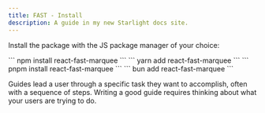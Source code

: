 ```yaml
---
title: FAST - Install
description: A guide in my new Starlight docs site.
---
```


<ViewTransitions />

Install the package with the JS package manager of your choice:

<Tabs>
	<TabItem label="npm">
		```
		npm install react-fast-marquee
		```
	</TabItem>
	<TabItem label="yarn">
		```
		yarn add react-fast-marquee
		```
	</TabItem>
	<TabItem label="pnpm">
		```
		pnpm install react-fast-marquee
		```
	</TabItem>
	<TabItem label="bun">
		```
		bun add react-fast-marquee
		```
	</TabItem>
</Tabs>

Guides lead a user through a specific task they want to accomplish, often with a sequence of steps.
Writing a good guide requires thinking about what your users are trying to do.

